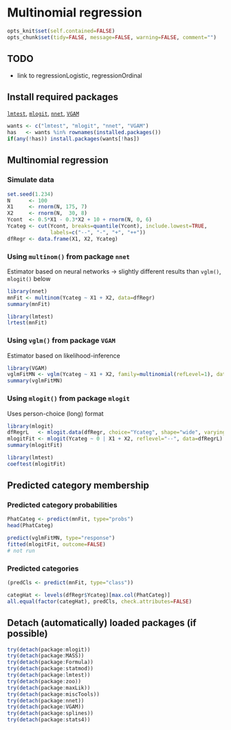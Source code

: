 Multinomial regression
=========================

```r
opts_knit$set(self.contained=FALSE)
opts_chunk$set(tidy=FALSE, message=FALSE, warning=FALSE, comment="")
```

TODO
-------------------------

 - link to regressionLogistic, regressionOrdinal

Install required packages
-------------------------

[`lmtest`](http://cran.r-project.org/package=lmtest), [`mlogit`](http://cran.r-project.org/package=mlogit), [`nnet`](http://cran.r-project.org/package=nnet), [`VGAM`](http://cran.r-project.org/package=VGAM)

```r
wants <- c("lmtest", "mlogit", "nnet", "VGAM")
has   <- wants %in% rownames(installed.packages())
if(any(!has)) install.packages(wants[!has])
```

Multinomial regression
----------------------

### Simulate data
    
```r
set.seed(1.234)
N      <- 100
X1     <- rnorm(N, 175, 7)
X2     <- rnorm(N,  30, 8)
Ycont  <- 0.5*X1 - 0.3*X2 + 10 + rnorm(N, 0, 6)
Ycateg <- cut(Ycont, breaks=quantile(Ycont), include.lowest=TRUE,
              labels=c("--", "-", "+", "++"))
dfRegr <- data.frame(X1, X2, Ycateg)
```

### Using `multinom()` from package `nnet`

Estimator based on neural networks
-> slightly different results than `vglm()`, `mlogit()` below

```r
library(nnet)
mnFit <- multinom(Ycateg ~ X1 + X2, data=dfRegr)
summary(mnFit)
```

```r
library(lmtest)
lrtest(mnFit)
```

### Using `vglm()` from package `VGAM`

Estimator based on likelihood-inference

```r
library(VGAM)
vglmFitMN <- vglm(Ycateg ~ X1 + X2, family=multinomial(refLevel=1), data=dfRegr)
summary(vglmFitMN)
```

### Using `mlogit()` from package `mlogit`

Uses person-choice (long) format

```r
library(mlogit)
dfRegrL   <- mlogit.data(dfRegr, choice="Ycateg", shape="wide", varying=NULL)
mlogitFit <- mlogit(Ycateg ~ 0 | X1 + X2, reflevel="--", data=dfRegrL)
summary(mlogitFit)
```

```r
library(lmtest)
coeftest(mlogitFit)
```

Predicted category membership
-------------------------

### Predicted category probabilities

```r
PhatCateg <- predict(mnFit, type="probs")
head(PhatCateg)
```

```r
predict(vglmFitMN, type="response")
fitted(mlogitFit, outcome=FALSE)
# not run
```

### Predicted categories

```r
(predCls <- predict(mnFit, type="class"))
```

```r
categHat <- levels(dfRegr$Ycateg)[max.col(PhatCateg)]
all.equal(factor(categHat), predCls, check.attributes=FALSE)
```

Detach (automatically) loaded packages (if possible)
-------------------------

```r
try(detach(package:mlogit))
try(detach(package:MASS))
try(detach(package:Formula))
try(detach(package:statmod))
try(detach(package:lmtest))
try(detach(package:zoo))
try(detach(package:maxLik))
try(detach(package:miscTools))
try(detach(package:nnet))
try(detach(package:VGAM))
try(detach(package:splines))
try(detach(package:stats4))
```
